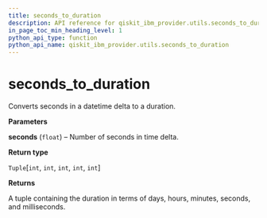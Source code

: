 ```yaml
---
title: seconds_to_duration
description: API reference for qiskit_ibm_provider.utils.seconds_to_duration
in_page_toc_min_heading_level: 1
python_api_type: function
python_api_name: qiskit_ibm_provider.utils.seconds_to_duration
---
```


<span id="seconds-to-duration" />

# seconds\_to\_duration

<Function id="qiskit_ibm_provider.utils.seconds_to_duration" name="seconds_to_duration" isDedicatedPage={true} github="https://github.com/qiskit/qiskit-ibm-provider/tree/stable/0.8/qiskit_ibm_provider/utils/converters.py" signature="seconds_to_duration(seconds)">
  Converts seconds in a datetime delta to a duration.

  **Parameters**

  **seconds** (`float`) – Number of seconds in time delta.

  **Return type**

  `Tuple`\[`int`, `int`, `int`, `int`, `int`]

  **Returns**

  A tuple containing the duration in terms of days, hours, minutes, seconds, and milliseconds.
</Function>

